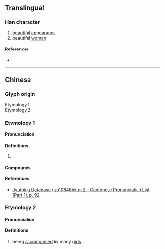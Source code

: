 {{character info}}
==Translingual==

===Han character===
{{Han char|rn=38|rad=女|as=06|sn=9|four=47427|canj=VNIN,XVNIN|ids=⿰女多}}

# [[beautiful]] [[appearance]]
# beautiful [[woman]]

====References====
* {{Han ref|kx=0261.180|dkj=06253|dj=0527.220|hdz=21047.030|uh=59FC|ud=23036|bh=CE6A|bd=52842}}

----

==Chinese==
{{zh-forms|alt=𡚼}}

===Glyph origin===
{{Han etym}}
; Etymology 1
: {{Han compound|女|多|ls=psc|c1=s|c2=p|t1=girl}}
; Etymology 2
: {{Han compound|女|多|ls=ic|t1=girl|t2=many}}

===Etymology 1===

====Pronunciation====
{{zh-pron
|m=shí,chǐ
|c=ci2,si4
|mc=y
|oc=y
|cat=
}}

====Definitions====
{{zh-hanzi}}

# {{rfdef|zh|sort=女06}}

====Compounds====
{{zh-der|姼姼|姼仔}}

====References====
* [http://www.iso10646hk.net/jp/document/download.jsp Jyutping Database (iso10646hk.net) - Cantonese Pronunciation List (Part 1), p. 92]

===Etymology 2===

====Pronunciation====
{{zh-pron
|c=neoi5 do1,do1 neoi5
|cat=a
}}

====Definitions====
{{zh-hanzi}}

# {{lb|zh|Hong Kong Cantonese|Internet slang|neologism}} being [[accompany|accompanied]] by many [[girl]]s